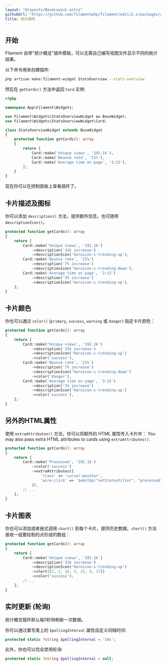 ```yaml
---
layout: "@layouts/BaseLayout.astro"
githubUrl: "https://github.com/filamentphp/filament/edit/2.x/packages/admin/docs/04-dashboard/02-stats.md"
title: 统计插件
---
```


## 开始

Filament 自带"统计概览"插件模板，可以无需自己编写视图文件显示不同的统计结果。

以下命令用来创建插件:

```bash
php artisan make:filament-widget StatsOverview --stats-overview
```

然后在 `getCards()` 方法中返回 `Card` 实例:

```php
<?php

namespace App\Filament\Widgets;

use Filament\Widgets\StatsOverviewWidget as BaseWidget;
use Filament\Widgets\StatsOverviewWidget\Card;

class StatsOverviewWidget extends BaseWidget
{
    protected function getCards(): array
    {
        return [
            Card::make('Unique views', '192.1k'),
            Card::make('Bounce rate', '21%'),
            Card::make('Average time on page', '3:12'),
        ];
    }
}
```

现在你可以在控制面板上查看插件了。

## 卡片描述及图标

你可以添加 `description()` 方法，提供额外信息，也可随带 `descriptionIcon()`。

```php
protected function getCards(): array
{
    return [
        Card::make('Unique views', '192.1k')
            ->description('32k increase')
            ->descriptionIcon('heroicon-s-trending-up'),
        Card::make('Bounce rate', '21%')
            ->description('7% increase')
            ->descriptionIcon('heroicon-s-trending-down'),
        Card::make('Average time on page', '3:12')
            ->description('3% increase')
            ->descriptionIcon('heroicon-s-trending-up'),
    ];
}
```

## 卡片颜色

你也可以通过 `color()` (`primary`, `success`, `warning` 或 `danger`) 指定卡片颜色：

```php
protected function getCards(): array
{
    return [
        Card::make('Unique views', '192.1k')
            ->description('32k increase')
            ->descriptionIcon('heroicon-s-trending-up')
            ->color('success'),
        Card::make('Bounce rate', '21%')
            ->description('7% increase')
            ->descriptionIcon('heroicon-s-trending-down')
            ->color('danger'),
        Card::make('Average time on page', '3:12')
            ->description('3% increase')
            ->descriptionIcon('heroicon-s-trending-up')
            ->color('success'),
    ];
}
```

## 另外的HTML属性

使用 `extraAttributes()` 方法，你可以将额外的 HTML 属性传入卡片中：
You may also pass extra HTML attributes to cards using `extraAttributes()`:

```php
protected function getCards(): array
{
    return [
        Card::make('Processed', '192.1k')
            ->color('success')
            ->extraAttributes([
                'class' => 'cursor-pointer',
                'wire:click' => '$emitUp("setStatusFilter", "processed")',
            ]),
        // ...
    ];
}
```

## 卡片图表

你也可以添加或者链式调用 `chart()` 到每个卡片，提供历史数据。`chart()` 方法接收一组要绘制的点形成的数组：

```php
protected function getCards(): array
{
    return [
        Card::make('Unique views', '192.1k')
            ->description('32k increase')
            ->descriptionIcon('heroicon-s-trending-up')
            ->chart([7, 2, 10, 3, 15, 4, 17])
            ->color('success'),
        // ...
    ];
}
```

## 实时更新 (轮询)

统计概览插件默认每5秒钟刷新一次数据。

你可以通过重写类上的 `$pollingInterval` 属性自定义间隔时间:

```php
protected static ?string $pollingInterval = '10s';
```

此外，你也可以完全禁用轮询:

```php
protected static ?string $pollingInterval = null;
```

